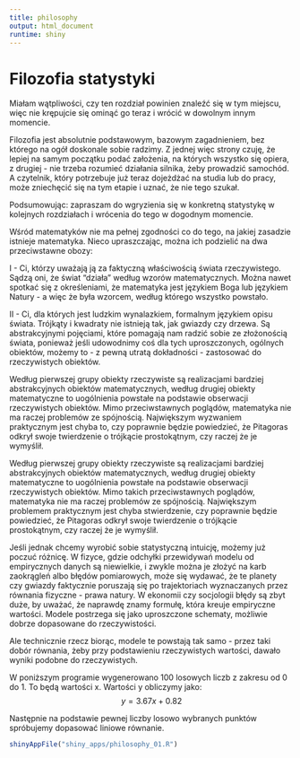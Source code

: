 ```yaml
---
title: philosophy
output: html_document
runtime: shiny
---
```

# Filozofia statystyki {#philosophy}

Miałam wątpliwości, czy ten rozdział powinien znaleźć się w tym miejscu, więc nie krępujcie się ominąć go teraz i wrócić w dowolnym innym momencie.

Filozofia jest absolutnie podstawowym, bazowym zagadnieniem, bez którego na ogół doskonale sobie radzimy. Z jednej więc strony czuję, że lepiej na samym początku podać założenia, na których wszystko się opiera, z drugiej - nie trzeba rozumieć działania silnika, żeby prowadzić samochód. A czytelnik, który potrzebuje już teraz dojeżdżać na studia lub do pracy, może zniechęcić się na tym etapie i uznać, że nie tego szukał.

Podsumowując: zapraszam do wgryzienia się w konkretną statystykę w kolejnych rozdziałach i wrócenia do tego w dogodnym momencie.


Wśród matematyków nie ma pełnej zgodności co do tego, na jakiej zasadzie istnieje matematyka. Nieco upraszczając, można ich podzielić na dwa przeciwstawne obozy:

I - Ci, którzy uważają ją za faktyczną właściwością świata rzeczywistego. Sądzą oni, że świat "działa" według wzorów matematycznych. Można nawet spotkać się z określeniami, że matematyka jest językiem Boga lub językiem Natury - a więc że była wzorcem, według którego wszystko powstało.

II - Ci, dla których jest ludzkim wynalazkiem, formalnym językiem opisu świata. Trójkąty i kwadraty nie istnieją tak, jak gwiazdy czy drzewa. Są abstrakcyjnymi pojęciami, które pomagają nam radzić sobie ze złożonością świata, ponieważ jeśli udowodnimy coś dla tych uproszczonych, ogólnych obiektów, możemy to - z pewną utratą dokładności - zastosować do rzeczywistych obiektów.

Według pierwszej grupy obiekty rzeczywiste są realizacjami bardziej abstrakcyjnych obiektów matematycznych, według drugiej obiekty matematyczne to uogólnienia powstałe na podstawie obserwacji rzeczywistych obiektów. Mimo przeciwstawnych poglądów, matematyka nie ma raczej problemów ze spójnością. Największym wyzwaniem praktycznym jest chyba to, czy poprawnie będzie powiedzieć, że Pitagoras odkrył swoje twierdzenie o trójkącie prostokątnym, czy raczej że je wymyślił.

Według pierwszej grupy obiekty rzeczywiste są realizacjami bardziej abstrakcyjnych obiektów matematycznych, według drugiej obiekty matematyczne to uogólnienia powstałe na podstawie obserwacji rzeczywistych obiektów. Mimo takich przeciwstawnych poglądów, matematyka nie ma raczej problemów ze spójnością. Największym problemem praktycznym jest chyba stwierdzenie, czy poprawnie będzie powiedzieć, że Pitagoras odkrył swoje twierdzenie o trójkącie prostokątnym, czy raczej że je wymyślił.

Jeśli jednak chcemy wyrobić sobie statystyczną intuicję, możemy już poczuć różnicę. W fizyce, gdzie odchyłki przewidywań modelu od empirycznych danych są niewielkie, i zwykle można je złożyć na karb zaokrągleń albo błędów pomiarowych, może się wydawać, że te planety czy gwiazdy faktycznie poruszają się po trajektoriach wyznaczanych przez równania fizyczne - prawa natury. W ekonomii czy socjologii błędy są zbyt duże, by uważać, że naprawdę znamy formułę, która kreuje empiryczne wartości. Modele postrzega się jako uproszczone schematy, możliwie dobrze dopasowane do rzeczywistości. 

Ale technicznie rzecz biorąc, modele te powstają tak samo - przez taki dobór równania, żeby przy podstawieniu rzeczywistych wartości, dawało wyniki podobne do rzeczywistych.

W poniższym programie wygenerowano 100 losowych liczb z zakresu od 0 do 1. To będą wartości x. Wartości y obliczymy jako: $$\ y = 3.67x + 0.82$$

Następnie na podstawie pewnej liczby losowo wybranych punktów spróbujemy dopasować liniowe równanie.


```r
shinyAppFile("shiny_apps/philosophy_01.R")
```



